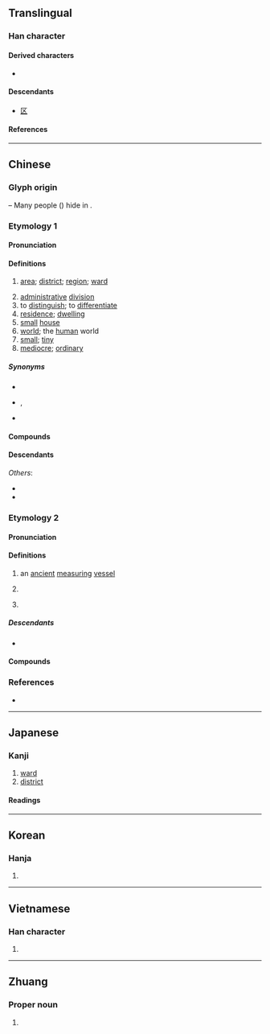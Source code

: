 {{also|区}}
{{character info}}
==Translingual==
{{ja-forms|[[区]]|[[区]]|區}}

===Han character===
{{Han char|rn=23|rad=匸|as=09|sn=11|four=71716|canj=SRRR|ids=⿷匚品(GJKV),⿷匸品(HT)}}

====Derived characters====
* {{l|mul|[[傴]] [[剾]] [[歐]] [[𬇅]] [[毆]] [[驅]] [[塸]] [[嶇]] [[嫗]] [[𠥷]] [[𠥹]] [[𠥺]]}}

====Descendants====
* [[区]]

====References====
{{Han ref|kx=0155.130|dkj=02691|dj=0348.010|hdz=10087.100|uh=5340}}

----

==Chinese==
{{zh-forms|s=区}}

===Glyph origin===
{{Han etym}}
{{Han compound|匸|品|t2=three men|ls=ic}} – Many people ({{zh-l|*品}}) hide in {{zh-l|*匸}}.

===Etymology 1===

====Pronunciation====
{{zh-pron
|m=qū
|m-s=
|dg=чү1
|c=keoi1
|c-t=kui1
|g=qy1
|h=pfs=khî;gd=ki1
|j=qy1
|mb=kṳ́
|md=kṳ̆
|mn=xm,qz,jj,tw:khu/zz:khi
|mn-t=ku1
|w=1qy
|x=qy1
|mc=1
|oc=n,2
|ma=Zh-qu.ogg
|mna=Taiwanese-The_Vowel_u.ogg
|cat=n,a,v,pn
}}

====Definitions====
{{zh-hanzi}}

# [[area]]; [[district]]; [[region]]; [[ward]]
#: {{zh-x|生態 涵養 區|ecological conservation '''area'''}}
# [[administrative]] [[division]]
# to [[distinguish]]; to [[differentiate]]
# [[residence]]; [[dwelling]]
# [[small]] [[house]]
# [[world]]; the [[human]] world
# [[small]]; [[tiny]]
# [[mediocre]]; [[ordinary]]

=====Synonyms=====
* {{s|area}}
{{zh-syn-saurus|地帶}}
* {{s|administrative division}} {{zh-l|區劃}}, {{zh-l|行政區劃}}
* {{s|to distinguish}}
{{zh-syn-saurus|區分}}

====Compounds====
{{zh-der|區運會|工業區|北區|區段|園區|保稅區|地區方言|區劃|區分|市區|中選區|外流區|大行政區|分區|專區|大陸地區|南極地區|中立區|區處|亞太地區|區域變質|區區|城區|住宅區|大都會區|力濟九區|區落|大學區|山區|北極地區|區宇|區間車|中區|區夏|專業區|大選區|八區|地區|交流區|學區|工業區位|區隔|工業園區|工區|區域網路|六區|小選區|寰區|區運|加工區|中心區|奧區|大湖區|區域聯防|區段徵收|區域計畫|團管區|商業區|內流區|保護區|區宇一清|區田|區域|區別|區公所|區中緣|市場區隔|區間|林區|模範區|新社區|社區|時區|擊球區|淺海區|權能區分|磁區|戰區|東區|文化區|空中禁區|災區|科學園區|疫區|禁區|社區電臺|社區電視|社區資源|社區發展|社區意識|示範社區|礦區|碇泊區|特區|游擊區|眷區|海區|核心區|標準時區|產區|營區|社區服務|校區|牧區|淪陷區|灌區|警備區|行政區|軍區|論壇區|都會區|警勤區|經濟特區|郊區|自治區|解放區|首善之區|考區|雷區|霍亂疫區|貿易區|賽區|討論區|貧民區|鹽區|聊天區|緩衝區|選舉區|邊區|集水區|風景區|管制區域|集選區|郵遞區號|臺灣地區|防區|非軍事區|非核武區|負壺灌區|選區|農業區|開發區|管區|鬧區|鄉村社區|行政區畫|轄區|罰球區域|黑區媽區|政區|區字框|新區|區旗}}

====Descendants====
{{CJKV||s=区|く|구|khu}}
''Others'':
* {{desc|bor=1|en|qu}}
* {{desc|za|bor=1|gih}}

===Etymology 2===

====Pronunciation====
{{zh-pron
|m=ōu
|c=au1
|h=pfs=ô;gd=êu1
|mn=xm,zz,tw:o͘/qz:io/xm,qz,zz:au
|mn_note=au - surname
|mn-t=ao1
|w=1eu
|mc=2
|oc=1,1
|cat=n,cls,pn
}}

====Definitions====
{{zh-hanzi}}

# {{lb|zh|historical}} an [[ancient]] [[measuring]] [[vessel]]
# {{lb|zh|historical}} {{zh-classifier|the amount measured by one ''ou''}}
# {{surname|zh}}

=====Descendants=====
* {{desc|bor=1|en|Ou|Au|Aw}}

====Compounds====
{{zh-der|fold=1|區脫|區蓋|區莊}}

===References===
* {{R:yue:Hanzi}}

{{zh-cat|Administrative divisions|Elementary}}

----

==Japanese==
{{ja-kanji forms|区|區}}

===Kanji===
{{ja-kanji|grade=|rs=匸09|shin=区}}

# [[ward]]
# [[district]]

====Readings====
{{ja-readings
|goon=う, く
|kanon=おう, く
|on=きゅう<きう, こう
}}

----

==Korean==

===Hanja===
{{ko-hanja|구역|구}}

# {{hanja form of|구|[[area]]; [[district]]; [[region]]; [[ward]]}}

----

==Vietnamese==

===Han character===
{{vi-readings|reading=[[khu]], [[khù]], [[au]], [[âu]]|rs=匸09}}

# {{rfdef|vi|sort=匸09}}

----

==Zhuang==

===Proper noun===
{{za-head|proper noun}}

# {{za-sawndip form of|gih}}